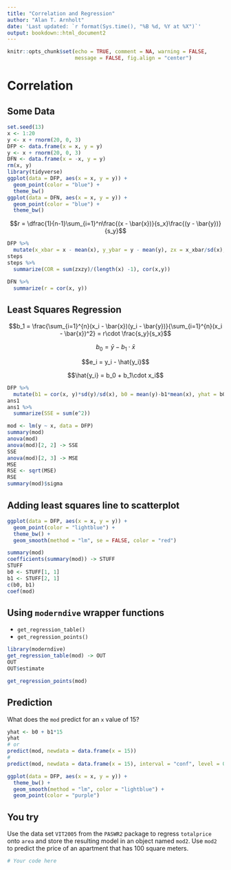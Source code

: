 ```yaml
---
title: "Correlation and Regression"
author: "Alan T. Arnholt"
date: 'Last updated: `r format(Sys.time(), "%B %d, %Y at %X")`'
output: bookdown::html_document2
---
```


```r
knitr::opts_chunk$set(echo = TRUE, comment = NA, warning = FALSE, 
                      message = FALSE, fig.align = "center")
```

# Correlation

## Some Data

```r
set.seed(13)
x <- 1:20
y <- x + rnorm(20, 0, 3)
DFP <- data.frame(x = x, y = y)
y <- x + rnorm(20, 0, 3)
DFN <- data.frame(x = -x, y = y)
rm(x, y)
library(tidyverse)
ggplot(data = DFP, aes(x = x, y = y)) + 
  geom_point(color = "blue") + 
  theme_bw()
ggplot(data = DFN, aes(x = x, y = y)) + 
  geom_point(color = "blue") + 
  theme_bw()

```


$$r = \dfrac{1}{n-1}\sum_{i=1}^n\frac{(x - \bar{x})}{s_x}\frac{(y - \bar{y})}{s_y}$$

```r
DFP %>% 
  mutate(x_xbar = x - mean(x), y_ybar = y - mean(y), zx = x_xbar/sd(x), zy = y_ybar/sd(y), zxzy = zx*zy) -> steps
steps
steps %>% 
  summarize(COR = sum(zxzy)/(length(x) -1), cor(x,y))
```

```r
DFN %>% 
  summarize(r = cor(x, y))
```

## Least Squares Regression


$$b_1 = \frac{\sum_{i=1}^{n}(x_i - \bar{x})(y_i - \bar{y})}{\sum_{i=1}^{n}(x_i - \bar{x})^2} = r\cdot \frac{s_y}{s_x}$$

$$b_0 = \bar{y} - b_1\cdot\bar{x}$$

$$e_i = y_i - \hat{y_i}$$

$$\hat{y_i} = b_0 + b_1\cdot x_i$$

```r
DFP %>% 
  mutate(b1 = cor(x, y)*sd(y)/sd(x), b0 = mean(y)-b1*mean(x), yhat = b0 + b1*x, e = y - yhat) -> ans1
ans1
ans1 %>% 
  summarize(SSE = sum(e^2))
```

```r
mod <- lm(y ~ x, data = DFP)
summary(mod)
anova(mod)
anova(mod)[2, 2] -> SSE
SSE
anova(mod)[2, 3] -> MSE
MSE
RSE <- sqrt(MSE)
RSE
summary(mod)$sigma
```

## Adding least squares line to scatterplot

```r
ggplot(data = DFP, aes(x = x, y = y)) + 
  geom_point(color = "lightblue") + 
  theme_bw() + 
  geom_smooth(method = "lm", se = FALSE, color = "red")
```

```r
summary(mod)
coefficients(summary(mod)) -> STUFF
STUFF
b0 <- STUFF[1, 1]
b1 <- STUFF[2, 1]
c(b0, b1)
coef(mod)
```

## Using `moderndive` wrapper functions

* `get_regression_table()`
* `get_regression_points()`


```r
library(moderndive)
get_regression_table(mod) -> OUT 
OUT 
OUT$estimate
```

```r
get_regression_points(mod)
```

## Prediction

What does the `mod` predict for an `x` value of 15?

```r
yhat <- b0 + b1*15
yhat
# or
predict(mod, newdata = data.frame(x = 15))
#
predict(mod, newdata = data.frame(x = 15), interval = "conf", level = 0.95)
```

```r
ggplot(data = DFP, aes(x = x, y = y)) + 
  theme_bw() + 
  geom_smooth(method = "lm", color = "lightblue") + 
  geom_point(color = "purple")
```

## You try

Use the data set `VIT2005` from the `PASWR2` package to regress `totalprice` onto `area` and store the resulting model in an object named `mod2`.  Use `mod2` to predict the price of an apartment that has 100 square meters.

```r
# Your code here
```

